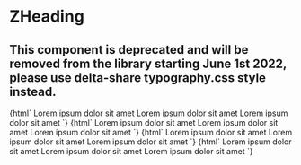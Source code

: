
<Meta
  title="Deprecated/Typography/ZHeading"
  component="z-heading"
/>

# ZHeading

## This component is deprecated and will be removed from the library starting June 1st 2022, please use delta-share typography.css style instead.

<Preview>
  <Story name="h1">
    {html`
      <z-heading
        variant="regular"
        level="1"
        >Lorem ipsum dolor sit amet
      </z-heading>
      <z-heading
        variant="semibold"
        level="1"
        >Lorem ipsum dolor sit amet</z-heading
      >
      <z-heading
        variant="light"
        level="1"
        >Lorem ipsum dolor sit amet</z-heading
      >
    `}
  </Story>
  <Story name="h2">
    {html`
      <z-heading
        variant="regular"
        level="2"
        >Lorem ipsum dolor sit amet</z-heading
      >
      <z-heading
        variant="semibold"
        level="2"
        >Lorem ipsum dolor sit amet</z-heading
      >
      <z-heading
        variant="light"
        level="2"
        >Lorem ipsum dolor sit amet</z-heading
      >
    `}
  </Story>
  <Story name="h3">
    {html`
      <z-heading
        variant="regular"
        level="3"
        >Lorem ipsum dolor sit amet</z-heading
      >
      <z-heading
        variant="semibold"
        level="3"
        >Lorem ipsum dolor sit amet</z-heading
      >
      <z-heading
        variant="light"
        level="3"
        >Lorem ipsum dolor sit amet</z-heading
      >
    `}
  </Story>
  <Story name="h4">
    {html`
      <z-heading
        variant="regular"
        level="4"
        >Lorem ipsum dolor sit amet</z-heading
      >
      <z-heading
        variant="semibold"
        level="4"
        >Lorem ipsum dolor sit amet</z-heading
      >
      <z-heading
        variant="light"
        level="4"
        >Lorem ipsum dolor sit amet</z-heading
      >
    `}
  </Story>
</Preview>

<Props of="z-heading" />
